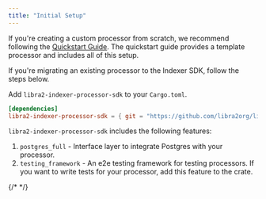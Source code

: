 ```yaml
---
title: "Initial Setup"
---
```


If you're creating a custom processor from scratch, we recommend following the [Quickstart Guide](/build/indexer/indexer-sdk/quickstart).
The quickstart guide provides a template processor and includes all of this setup.

If you're migrating an existing processor to the Indexer SDK, follow the steps below.

Add `libra2-indexer-processor-sdk` to your `Cargo.toml`.

```toml
[dependencies]
libra2-indexer-processor-sdk = { git = "https://github.com/libra2org/libra2-indexer-processor-sdk.git", rev = "libra2-indexer-processor-sdk-v1.0.0" }
```

`libra2-indexer-processor-sdk` includes the following features:

1. `postgres_full` - Interface layer to integrate Postgres with your processor.
2. `testing_framework` - An e2e testing framework for testing processors. If you want to write tests for your processor, add this feature to the crate.

{/* <!-- Add list of SDK releases once we have that --> */}
